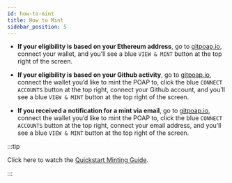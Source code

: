 ```yaml
---
id: how-to-mint
title: How to Mint
sidebar_position: 5
---
```


- **If your eligibility is based on your Ethereum address**, go to [gitpoap.io](http://gitpoap.io), connect your wallet, and you’ll see a blue `VIEW & MINT` button at the top right of the screen.

- **If your eligibility is based on your Github activity**, go to [gitpoap.io](http://gitpoap.io), connect the wallet you’d like to mint the POAP to, click the blue `CONNECT ACCOUNTS` button at the top right, connect your Github account, and you’ll see a blue `VIEW & MINT` button at the top right of the screen.

- **If you received a notification for a mint via email**, go to [gitpoap.io](http://gitpoap.io), connect the wallet you’d like to mint the POAP to, click the blue `CONNECT ACCOUNTS` button at the top right, connect your email address, and you’ll see a blue `VIEW & MINT` button at the top right of the screen.

:::tip

Click here to watch the [Quickstart Minting Guide](#).

:::
